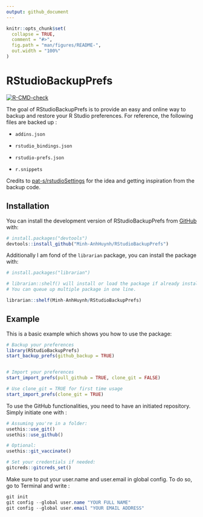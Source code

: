 ```yaml
---
output: github_document
---
```


<!-- README.md is generated from README.Rmd. Please edit that file -->

```r
knitr::opts_chunk$set(
  collapse = TRUE,
  comment = "#>",
  fig.path = "man/figures/README-",
  out.width = "100%"
)
```

# RStudioBackupPrefs

<!-- badges: start -->

[![R-CMD-check](https://github.com/Minh-AnhHuynh/RStudioBackupPrefs/actions/workflows/R-CMD-check.yaml/badge.svg)](https://github.com/Minh-AnhHuynh/RStudioBackupPrefs/actions/workflows/R-CMD-check.yaml)

<!-- badges: end -->

The goal of RStudioBackupPrefs is to provide an easy and online way to
backup and restore your R Studio preferences. For reference, the
following files are backed up :

-   `addins.json`

-   `rstudio_bindings.json`

-   `rstudio-prefs.json`

-   `r.snippets`

Credits to
[pat-s/rstudioSettings](https://github.com/pat-s/rstudioSettings.git)
for the idea and getting inspiration from the backup code.

## Installation

You can install the development version of RStudioBackupPrefs from
[GitHub](https://github.com/) with:

``` r
# install.packages("devtools")
devtools::install_github("Minh-AnhHuynh/RStudioBackupPrefs")
```

Additionally I am fond of the `librarian` package, you can install the
package with:

``` r
# install.packages("librarian") 

# librarian::shelf() will install or load the package if already installed.
# You can queue up multiple package in one line.

librarian::shelf(Minh-AnhHuynh/RStudioBackupPrefs)
```

## Example

This is a basic example which shows you how to use the package:

``` r
# Backup your preferences
library(RStudioBackupPrefs)
start_backup_prefs(github_backup = TRUE)


# Import your preferences
start_import_prefs(pull_github = TRUE, clone_git = FALSE)

# Use clone_git = TRUE for first time usage
start_import_prefs(clone_git = TRUE)
```

To use the GitHub functionalities, you need to have an initiated
repository. Simply initiate one with :

``` r
# Assuming you're in a folder:
usethis::use_git()
usethis::use_github()

# Optional:
usethis::git_vaccinate()

# Set your credentials if needed:
gitcreds::gitcreds_set()

```

Make sure to put your user.name and user.email in global config. To do
so, go to Terminal and write :

``` powershell
git init
git config --global user.name "YOUR FULL NAME"
git config --global user.email "YOUR EMAIL ADDRESS"

```
